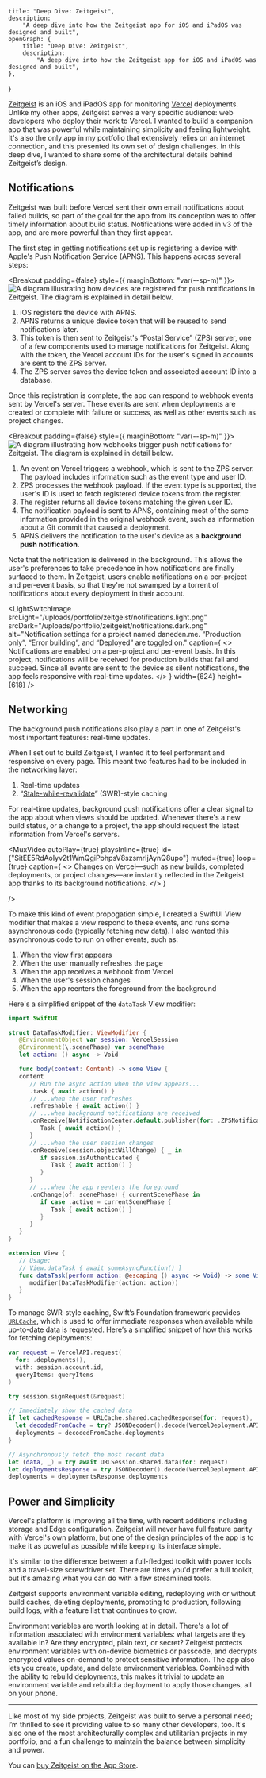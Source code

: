 
    title: "Deep Dive: Zeitgeist",
    description:
        "A deep dive into how the Zeitgeist app for iOS and iPadOS was designed and built",
    openGraph: {
        title: "Deep Dive: Zeitgeist",
        description:
            "A deep dive into how the Zeitgeist app for iOS and iPadOS was designed and built",
    },
}

<div className="deepDive">
<ZeitgeistTitle />

[Zeitgeist](https://zeitgeist.link) is an iOS and iPadOS app for monitoring
[Vercel](https://vercel.com) deployments. Unlike my other apps, Zeitgeist serves
a very specific audience: web developers who deploy their work to Vercel. I
wanted to build a companion app that was powerful while maintaining simplicity
and feeling lightweight. It's also the only app in my portfolio that extensively
relies on an internet connection, and this presented its own set of design
challenges. In this deep dive, I wanted to share some of the architectural
details behind Zeitgeist’s design.

## Notifications

Zeitgeist was built before Vercel sent their own email notifications about
failed builds, so part of the goal for the app from its conception was to offer
timely information about build status. Notifications were added in v3 of the
app, and are more powerful than they first appear.

The first step in getting notifications set up is registering a device with
Apple's Push Notification Service (APNS). This happens across several steps:

<Breakout padding={false} style={{ marginBottom: "var(--sp-m)" }}>
    <HScroll scrollSnapping={false}>
        <Image
            alt="A diagram illustrating how devices are registered for push notifications in Zeitgeist. The diagram is explained in detail below."
            src="/uploads/portfolio/zeitgeist/Registration.svg"
            width={985}
            height={297}
            invertInDarkMode={true}
        />
    </HScroll>
</Breakout>

1. iOS registers the device with APNS.
2. APNS returns a unique device token that will be reused to send notifications
   later.
3. This token is then sent to Zeitgeist's “Postal Service” (ZPS) server, one of
   a few components used to manage notifications for Zeitgeist. Along with the
   token, the Vercel account IDs for the user's signed in accounts are sent to
   the ZPS server.
4. The ZPS server saves the device token and associated account ID into a
   database.

Once this registration is complete, the app can respond to webhook events sent
by Vercel's server. These events are sent when deployments are created or
complete with failure or success, as well as other events such as project
changes.

<Breakout padding={false} style={{ marginBottom: "var(--sp-m)" }}>
    <HScroll scrollSnapping={false}>
        <Image
            alt="A diagram illustrating how webhooks trigger push notifications for Zeitgeist. The diagram is explained in detail below."
            src="/uploads/portfolio/zeitgeist/Webhooks.svg"
            width={985}
            height={297}
            invertInDarkMode={true}
        />
    </HScroll>
</Breakout>

1. An event on Vercel triggers a webhook, which is sent to the ZPS server. The
   payload includes information such as the event type and user ID.
2. ZPS processes the webhook payload. If the event type is supported, the user's
   ID is used to fetch registered device tokens from the register.
3. The register returns all device tokens matching the given user ID.
4. The notification payload is sent to APNS, containing most of the same
   information provided in the original webhook event, such as information about
   a Git commit that caused a deployment.
5. APNS delivers the notification to the user's device as a **background push
   notification**.

Note that the notification is delivered in the background. This allows the
user's preferences to take precedence in how notifications are finally surfaced
to them. In Zeitgeist, users enable notifications on a per-project and per-event
basis, so that they're not swamped by a torrent of notifications about every
deployment in their account.

<LightSwitchImage
    srcLight="/uploads/portfolio/zeitgeist/notifications.light.png"
    srcDark="/uploads/portfolio/zeitgeist/notifications.dark.png"
    alt="Notification settings for a project named daneden.me. “Production only”, “Error building”, and “Deployed” are toggled on."
    caption={
        <>
            Notifications are enabled on a per-project and per-event basis. In
            this project, notifications will be received for production builds
            that fail and succeed. Since all events are sent to the device as
            silent notifications, the app feels responsive with real-time
            updates.
        </>
    }
    width={624}
    height={618}
/>

## Networking

The background push notifications also play a part in one of Zeitgeist's most
important features: real-time updates.

When I set out to build Zeitgeist, I wanted it to feel performant and responsive
on every page. This meant two features had to be included in the networking
layer:

1. Real-time updates
2. “[Stale-while-revalidate](https://web.dev/stale-while-revalidate/)”
   (SWR)-style caching

For real-time updates, background push notifications offer a clear signal to the
app about when views should be updated. Whenever there's a new build status, or
a change to a project, the app should request the latest information from
Vercel's servers.

<MuxVideo
    autoPlay={true}
    playsInline={true}
    id={"SitEE5RdAoIyv2t1WmQgiPbhpsV8szsmrIjAynQ8upo"}
    muted={true}
    loop={true}
    caption={
        <>
            Changes on Vercel—such as new builds, completed deployments, or
            project changes—are instantly reflected in the Zeitgeist app thanks
            to its background notifications.
        </>
    }

/>

To make this kind of event propogation simple, I created a SwiftUI View modifier
that makes a view respond to these events, and runs some asynchronous code
(typically fetching new data). I also wanted this asynchronous code to run on
other events, such as:

1. When the view first appears
2. When the user manually refreshes the page
3. When the app receives a webhook from Vercel
4. When the user's session changes
5. When the app reenters the foreground from the background

Here's a simplified snippet of the `dataTask` View modifier:

```swift
import SwiftUI

struct DataTaskModifier: ViewModifier {
   @EnvironmentObject var session: VercelSession
   @Environment(\.scenePhase) var scenePhase
   let action: () async -> Void

   func body(content: Content) -> some View {
   content
      // Run the async action when the view appears...
      .task { await action() }
      // ...when the user refreshes
      .refreshable { await action() }
      // ...when background notifications are received
      .onReceive(NotificationCenter.default.publisher(for: .ZPSNotification)) { _ in
         Task { await action() }
      }
      // ...when the user session changes
      .onReceive(session.objectWillChange) { _ in
         if session.isAuthenticated {
            Task { await action() }
         }
      }
      // ...when the app reenters the foreground
      .onChange(of: scenePhase) { currentScenePhase in
         if case .active = currentScenePhase {
            Task { await action() }
         }
      }
   }
}

extension View {
   // Usage:
   // View.dataTask { await someAsyncFunction() }
   func dataTask(perform action: @escaping () async -> Void) -> some View {
      modifier(DataTaskModifier(action: action))
   }
}
```

To manage SWR-style caching, Swift’s Foundation framework provides
[`URLCache`](https://developer.apple.com/documentation/foundation/urlcache),
which is used to offer immediate responses when available while up-to-date data
is requested. Here’s a simplified snippet of how this works for fetching
deployments:

```swift
var request = VercelAPI.request(
  for: .deployments(),
  with: session.account.id,
  queryItems: queryItems
)

try session.signRequest(&request)

// Immediately show the cached data
if let cachedResponse = URLCache.shared.cachedResponse(for: request),
  let decodedFromCache = try? JSONDecoder().decode(VercelDeployment.APIResponse.self, from: cachedResponse.data) {
  deployments = decodedFromCache.deployments
}

// Asynchronously fetch the most recent data
let (data, _) = try await URLSession.shared.data(for: request)
let deploymentsResponse = try JSONDecoder().decode(VercelDeployment.APIResponse.self, from: data)
deployments = deploymentsResponse.deployments
```

## Power and Simplicity

Vercel's platform is improving all the time, with recent additions including
storage and Edge configuration. Zeitgeist will never have full feature parity
with Vercel's own platform, but one of the design principles of the app is to
make it as poweful as possible while keeping its interface simple.

It's similar to the difference between a full-fledged toolkit with power tools
and a travel-size screwdriver set. There are times you'd prefer a full toolkit,
but it's amazing what you can do with a few streamlined tools.

Zeitgeist supports environment variable editing, redeploying with or without
build caches, deleting deployments, promoting to production, following build
logs, with a feature list that continues to grow.

<DeviceFrame model={DeviceModel.iPhone14Pro}>
    <MuxVideo
        autoPlay={true}
        playsInline={true}
        poster={18}
        id={"g1nDcw5KW8F2OyFyA01UKXV01TGwfsS01sdPMmfVSpnSdw"}
        muted={true}
        loop={true}
        controls={false}
        width={886}
        height={1920}
    />
</DeviceFrame>

Environment variables are worth looking at in detail. There's a lot of
information associated with environment variables: what targets are they
available in? Are they encrypted, plain text, or secret? Zeitgeist protects
environment variables with on-device biometrics or passcode, and decrypts
encrypted values on-demand to protect sensitive information. The app also lets
you create, update, and delete environment variables. Combined with the ability
to rebuild deployments, this makes it trivial to update an environment variable
and rebuild a deployment to apply those changes, all on your phone.

---

Like most of my side projects, Zeitgeist was built to serve a personal need; I’m
thrilled to see it providing value to so many other developers, too. It's also
one of the most architecturally complex and utilitarian projects in my
portfolio, and a fun challenge to maintain the balance between simplicity and
power.

<Reviews appId="zeitgeist" />

You can
[buy Zeitgeist on the App Store](https://apps.apple.com/us/app/zeitgeist/id1526052028).

</div>
